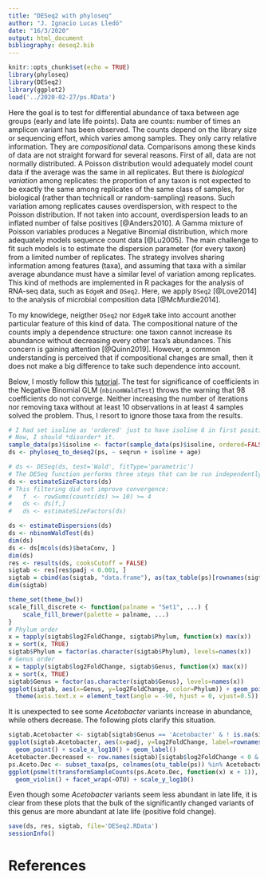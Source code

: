 ```yaml
---
title: "DESeq2 with phyloseq"
author: "J. Ignacio Lucas Lledó"
date: "16/3/2020"
output: html_document
bibliography: deseq2.bib
---
```


```r
knitr::opts_chunk$set(echo = TRUE)
library(phyloseq)
library(DESeq2)
library(ggplot2)
load('../2020-02-27/ps.RData')
```

Here the goal is to test for differential abundance of taxa between age groups
(early and late life points). Data are counts: number of times an amplicon variant
has been observed. The counts depend on the library size or sequencing effort, which
varies among samples. They only carry relative information. They are *compositional*
data. Comparisons among these kinds of data are not straight forward for several
reasons. First of all, data are not normally distributed. A Poisson distribution
would adequately model count data if the average was the same in all replicates.
But there is *biological variation* among replicates: the proportion of any taxon
is not expected to be exactly the same among replicates of the same class of
samples, for biological (rather than technicall or random-sampling) reasons. Such
variation among replicates causes overdispersion, with respect to the Poisson
distribution. If not taken into account, overdispersion leads to an inflated number
of false positives [@Anders2010]. A Gamma mixture of Poisson variables produces
a Negative Binomial distribution, which more adequately models sequence count data
[@Lu2005]. The main challenge to fit such models is to estimate the dispersion
parameter (for every taxon) from a limited number of replicates. The strategy
involves sharing information among features (taxa), and assuming that taxa with
a similar average abundance must have a similar level of variation among replicates.
This kind of methods are implemented in R packages for the analysis of RNA-seq
data, such as `EdgeR` and `DSeq2`. Here, we apply `DSeq2` [@Love2014] to the analysis
of microbial composition data [@McMurdie2014].

To my knowldege, neigther `DSeq2` nor `EdgeR` take into account another particular
feature of this kind of data. The compositional nature of the counts imply a
dependence structure: one taxon cannot increase its abundance without decreasing
every other taxa's abundances. This concern is gaining attention [@Quinn2019].
However, a common understanding is perceived that if compositional changes are
small, then it does not make a big difference to take such dependence into account.

Below, I mostly follow this [tutorial](https://joey711.github.io/phyloseq-extensions/DESeq2.html).
The test for significance of coefficients in the Negative Binomial GLM (`nbinomWaldTest`)
throws the warning that 98 coefficients do not converge. Neither increasing the number of
iterations nor removing taxa without at least 10 observations in at least 4 samples solved
the problem. Thus, I resort to ignore those taxa from the results.

```r
# I had set isoline as 'ordered' just to have isoline 6 in first position in plots.
# Now, I should *disorder* it.
sample_data(ps)$isoline <- factor(sample_data(ps)$isoline, ordered=FALSE)
ds <- phyloseq_to_deseq2(ps, ~ seqrun + isoline + age)

# ds <- DESeq(ds, test='Wald', fitType='parametric')
# The DESeq function performs three steps that can be run independently:
ds <- estimateSizeFactors(ds)
# This filtering did not improve convergence:
#   f  <- rowSums(counts(ds) >= 10) >= 4
#   ds <- ds[f,]
#   ds <- estimateSizeFactors(ds)

ds <- estimateDispersions(ds)
ds <- nbinomWaldTest(ds)
dim(ds)
ds <- ds[mcols(ds)$betaConv, ]
dim(ds)
res <- results(ds, cooksCutoff = FALSE)
sigtab <- res[res$padj < 0.001, ]
sigtab = cbind(as(sigtab, "data.frame"), as(tax_table(ps)[rownames(sigtab), ], "matrix"))
dim(sigtab)
```

```r
theme_set(theme_bw())
scale_fill_discrete <- function(palname = "Set1", ...) {
    scale_fill_brewer(palette = palname, ...)
}
# Phylum order
x = tapply(sigtab$log2FoldChange, sigtab$Phylum, function(x) max(x))
x = sort(x, TRUE)
sigtab$Phylum = factor(as.character(sigtab$Phylum), levels=names(x))
# Genus order
x = tapply(sigtab$log2FoldChange, sigtab$Genus, function(x) max(x))
x = sort(x, TRUE)
sigtab$Genus = factor(as.character(sigtab$Genus), levels=names(x))
ggplot(sigtab, aes(x=Genus, y=log2FoldChange, color=Phylum)) + geom_point(size=6) + 
  theme(axis.text.x = element_text(angle = -90, hjust = 0, vjust=0.5))

```

It is unexpected to see some *Acetobacter* variants increase in abundance, while others
decrease. The following plots clarify this situation.

```r
sigtab.Acetobacter <- sigtab[sigtab$Genus == 'Acetobacter' & ! is.na(sigtab$Genus), ]
ggplot(sigtab.Acetobacter, aes(x=padj, y=log2FoldChange, label=rownames(sigtab.Acetobacter))) +
  geom_point() + scale_x_log10() + geom_label()
Acetobacter.Decreased <- row.names(sigtab)[sigtab$log2FoldChange < 0 & sigtab$Genus == 'Acetobacter' & ! is.na(sigtab$Genus)]
ps.Aceto.Dec <- subset_taxa(ps, colnames(otu_table(ps)) %in% Acetobacter.Decreased)
ggplot(psmelt(transformSampleCounts(ps.Aceto.Dec, function(x) x + 1)), aes(x=age, y=Abundance)) +
  geom_violin() + facet_wrap(~OTU) + scale_y_log10()
```

Even though some *Acetobacter* variants seem less abundant in late life, it is clear from these
plots that the bulk of the significantly changed variants of this genus are more abundant at
late life (positive fold change). 

```r
save(ds, res, sigtab, file='DESeq2.RData')
sessionInfo()
```

# References